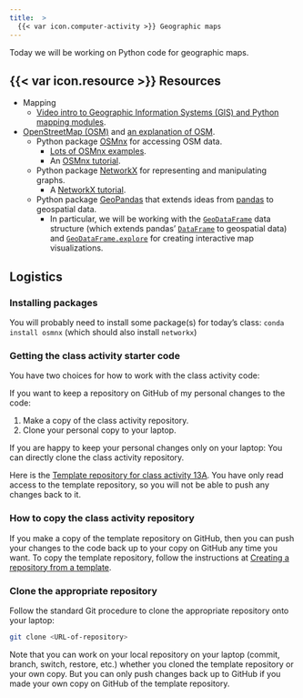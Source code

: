 ```yaml
---
title:  >
  {{< var icon.computer-activity >}} Geographic maps
---
```


Today we will be working on Python code for geographic maps.

## {{< var icon.resource >}} Resources

-   Mapping
    -   [Video intro to Geographic Information Systems (GIS) and Python mapping modules](https://www.youtube.com/watch?v=wsSEKm-rU6U).
-   [OpenStreetMap (OSM)](https://www.openstreetmap.org/) and [an explanation of OSM](https://en.wikipedia.org/wiki/OpenStreetMap).
    -   Python package [OSMnx](https://osmnx.readthedocs.io/en/stable/) for accessing OSM data.
        -   [Lots of OSMnx examples](https://github.com/gboeing/osmnx-examples/tree/master/notebooks).
        -   An [OSMnx tutorial](https://gist.github.com/psychemedia/b49c49da365666ba9199d2e27d002d07).
    -   Python package [NetworkX](https://networkx.org/) for representing and manipulating graphs.
        -   A [NetworkX tutorial](https://networkx.org/documentation/stable/tutorial.html).
    -   Python package [GeoPandas](https://geopandas.org/en/stable/) that extends ideas from [pandas](http://pandas.pydata.org/) to geospatial data.
        -   In particular, we will be working with the [`GeoDataFrame`](https://geopandas.org/en/stable/docs/reference/geodataframe.html#geodataframe) data structure (which extends pandas' [`DataFrame`](https://pandas.pydata.org/docs/reference/api/pandas.DataFrame.html) to geospatial data) and [`GeoDataFrame.explore`](https://geopandas.org/en/stable/docs/reference/api/geopandas.GeoDataFrame.explore.html#geopandas.GeoDataFrame.explore) for creating interactive map visualizations.

## Logistics

### Installing packages

You will probably need to install some package(s) for today's class: `conda install osmnx` (which should also install `networkx`)

### Getting the class activity starter code

You have two choices for how to work with the class activity code:

If you want to keep a repository on GitHub of my personal changes to the code:

1.  Make a copy of the class activity repository.
2.  Clone your personal copy to your laptop.

If you are happy to keep your personal changes only on your laptop: You can directly clone the class activity repository.

Here is the [Template repository for class activity 13A](https://github.com/ubc-cpsc203-2023W2/class-activity-13A).
You have only read access to the template repository, so you will not be able to push any changes back to it.

### How to copy the class activity repository

If you make a copy of the template repository on GitHub, then you can push your changes to the code back up to your copy on GitHub any time you want.
To copy the template repository, follow the instructions at [Creating a repository from a template](https://docs.github.com/en/repositories/creating-and-managing-repositories/creating-a-repository-from-a-template).

### Clone the appropriate repository

Follow the standard Git procedure to clone the appropriate repository onto your laptop:

``` bash
git clone <URL-of-repository>
```

Note that you can work on your local repository on your laptop (commit, branch, switch, restore, etc.) whether you cloned the template repository or your own copy.
But you can only push changes back up to GitHub if you made your own copy on GitHub of the template repository.

